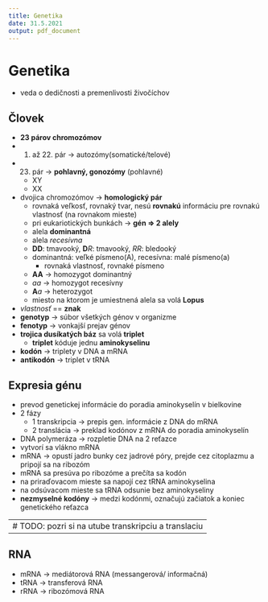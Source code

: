```yaml
---
title: Genetika
date: 31.5.2021
output: pdf_document
---
```


# Genetika
- veda o dedičnosti a premenlivosti živočíchov

## Človek
- **23 párov chromozómov**
- 1. až 22. pár -> autozómy(somatické/telové)
- 23. pár -> **pohlavný, gonozómy** (pohlavné)
    - XY
    - XX
- dvojica chromozómov -> **homologický pár**
    - rovnaká veľkosť, rovnaký tvar, nesú **rovnakú** informáciu pre rovnakú vlastnosť (na rovnakom mieste)
    - pri eukariotických bunkách -> **gén => 2 alely**
	- alela **dominantná**
	- alela *recesívna*
	- **DD**: tmavooký, **D***R*: tmavooký, *RR*: bledooký
	- dominantná: veľké písmeno(A), recesívna: malé písmeno(a)
	    - rovnaká vlastnosť, rovnaké písmeno
	- **AA** -> homozygot dominantný
	- *aa* -> homozygot recesívny
	- **A***a* -> heterozygot
	- miesto na ktorom je umiestnená alela sa volá **Lopus**
- *vlastnosť* == **znak**
- **genotyp** -> súbor všetkých génov v organizme
- **fenotyp** -> vonkajší prejav génov 
- **trojica dusíkatých báz** sa volá **triplet** 
    - **triplet** kóduje jednu **aminokyselinu**
- **kodón** -> triplety v DNA a mRNA 
- **antikodón** -> triplet v tRNA

## Expresia génu
- prevod genetickej informácie do poradia aminokyselín v bielkovine
- 2 fázy
    - 1 transkripcia -> prepis gen. informácie z DNA do mRNA
    - 2 translácia -> preklad kodónov z mRNA do poradia aminokyselín
- DNA polymeráza -> rozpletie DNA na 2 reťazce
- vytvorí sa vlákno mRNA
- mRNA -> opustí jadro bunky cez jadrové póry, prejde cez citoplazmu a pripojí sa na ribozóm
- mRNA sa presúva po ribozóme a prečíta sa kodón 
- na priraďovacom mieste sa napojí cez tRNA aminokyselina 
- na odsúvacom mieste sa tRNA odsunie bez aminokyseliny
- **nezmyselné kodóny** -> medzi kodónmi, označujú začiatok a koniec genetického reťazca

---
# TODO: pozri si na utube transkripciu a translaciu
---

## RNA
- mRNA -> mediátorová RNA (messangerová/ informačná)
- tRNA -> transferová RNA
- rRNA -> ribozómová RNA

